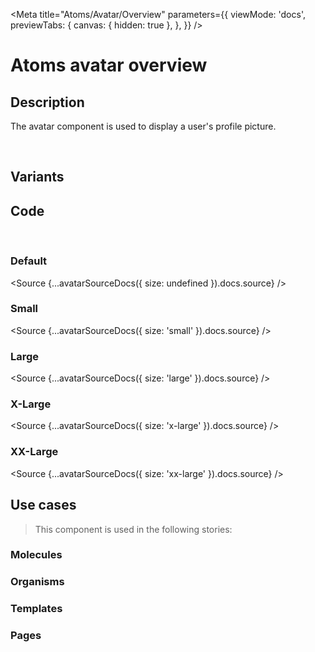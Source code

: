 
<Meta
  title="Atoms/Avatar/Overview"
  parameters={{
    viewMode: 'docs',
    previewTabs: {
      canvas: { hidden: true },
    },
  }}
/>

# Atoms avatar overview

## Description

The avatar component is used to display a user's profile picture.

<br />

## Variants

<Canvas>
  <Story id="atoms-avatar--avatar-small"></Story>
  <Story id="atoms-avatar--avatar-default"></Story>
  <Story id="atoms-avatar--avatar-large"></Story>
  <Story id="atoms-avatar--avatar-x-large"></Story>
  <Story id="atoms-avatar--avatar-xx-large"></Story>
</Canvas>

## Code

<br />

### Default

<Source {...avatarSourceDocs({ size: undefined }).docs.source} />

### Small

<Source {...avatarSourceDocs({ size: 'small' }).docs.source} />

### Large

<Source {...avatarSourceDocs({ size: 'large' }).docs.source} />

### X-Large

<Source {...avatarSourceDocs({ size: 'x-large' }).docs.source} />

### XX-Large

<Source {...avatarSourceDocs({ size: 'xx-large' }).docs.source} />

## Use cases

> This component is used in the following stories:

### Molecules

### Organisms

### Templates

### Pages

